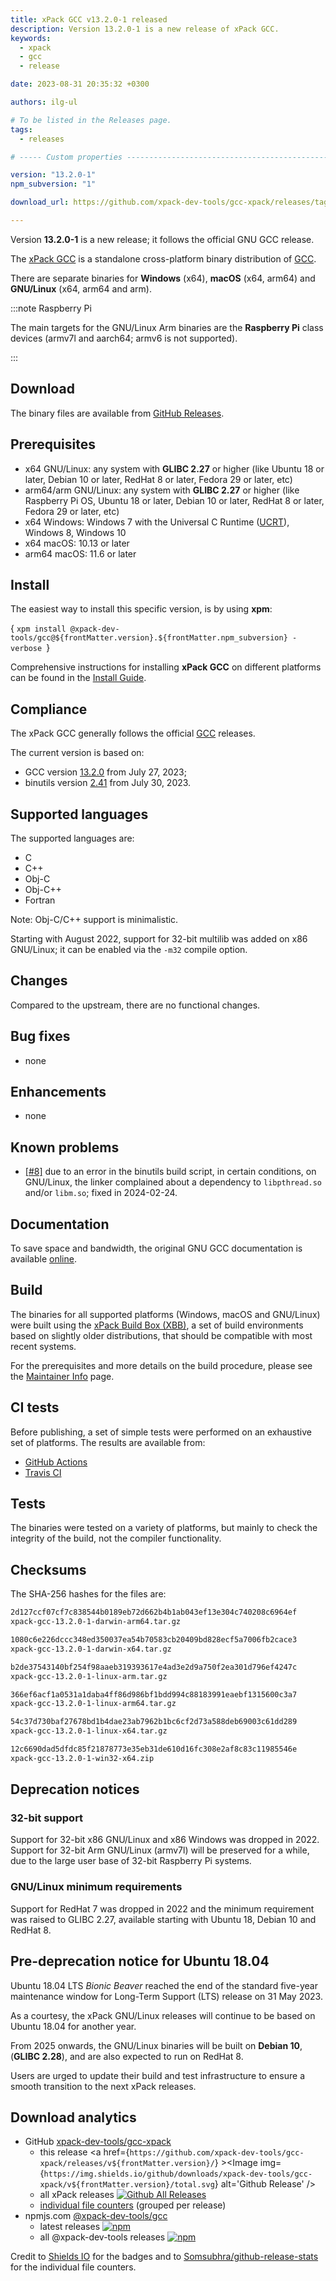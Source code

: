 ```yaml
---
title: xPack GCC v13.2.0-1 released
description: Version 13.2.0-1 is a new release of xPack GCC.
keywords:
  - xpack
  - gcc
  - release

date: 2023-08-31 20:35:32 +0300

authors: ilg-ul

# To be listed in the Releases page.
tags:
  - releases

# ----- Custom properties -----------------------------------------------------

version: "13.2.0-1"
npm_subversion: "1"

download_url: https://github.com/xpack-dev-tools/gcc-xpack/releases/tag/v13.2.0-1/

---
```


<head><title>{frontMatter.title}</title></head>

Version **13.2.0-1** is a new release; it follows the official GNU GCC release.

<!-- truncate -->


The [xPack GCC](https://xpack-dev-tools.github.io/gcc-xpack/)
is a standalone cross-platform binary distribution of
[GCC](https://gcc.gnu.org).

There are separate binaries for **Windows** (x64),
**macOS** (x64, arm64)
and **GNU/Linux** (x64, arm64 and arm).

:::note Raspberry Pi

The main targets for the GNU/Linux Arm
binaries are the **Raspberry Pi** class devices (armv7l and aarch64;
armv6 is not supported).

:::

## Download

The binary files are available from <a href={frontMatter.download_url}>GitHub Releases</a>.

## Prerequisites

- x64 GNU/Linux: any system with **GLIBC 2.27** or higher
  (like Ubuntu 18 or later, Debian 10 or later, RedHat 8 or later,
  Fedora 29 or later, etc)
- arm64/arm GNU/Linux: any system with **GLIBC 2.27** or higher
  (like Raspberry Pi OS, Ubuntu 18 or later, Debian 10 or later, RedHat 8 or later,
  Fedora 29 or later, etc)
- x64 Windows: Windows 7 with the Universal C Runtime
  ([UCRT](https://support.microsoft.com/en-us/topic/update-for-universal-c-runtime-in-windows-c0514201-7fe6-95a3-b0a5-287930f3560c)),
  Windows 8, Windows 10
- x64 macOS: 10.13 or later
- arm64 macOS: 11.6 or later

## Install

The easiest way to install this specific version, is by using **xpm**:

<CodeBlock language="console"> {
`xpm install @xpack-dev-tools/gcc@${frontMatter.version}.${frontMatter.npm_subversion} -verbose
`} </CodeBlock>

Comprehensive instructions for installing **xPack GCC** on different platforms
can be found in the [Install Guide](/docs/install/).

## Compliance

The xPack GCC generally follows the official
[GCC](https://gcc.gnu.org/releases.html) releases.

The current version is based on:

- GCC version [13.2.0](https://gcc.gnu.org/gcc-13/) from July 27, 2023;
- binutils version
[2.41](https://lists.gnu.org/archive/html/info-gnu/2023-07/msg00009.html)
from July 30, 2023.

## Supported languages

The supported languages are:

- C
- C++
- Obj-C
- Obj-C++
- Fortran

Note: Obj-C/C++ support is minimalistic.

Starting with August 2022, support for 32-bit multilib was added on x86
GNU/Linux; it can be enabled via the `-m32` compile option.

## Changes

Compared to the upstream, there are no functional changes.

## Bug fixes

- none

## Enhancements

- none

## Known problems

- [[#8]](https://github.com/xpack-dev-tools/gcc-xpack/issues/8) due to
an error in the binutils build script, in certain conditions, on GNU/Linux,
the linker complained about a dependency to `libpthread.so` and/or
`libm.so`; fixed in 2024-02-24.

## Documentation

To save space and bandwidth, the original GNU GCC documentation is available
[online](https://gcc.gnu.org/onlinedocs/).

## Build

The binaries for all supported platforms
(Windows, macOS and GNU/Linux) were built using the
[xPack Build Box (XBB)](https://xpack.github.io/xbb/), a set
of build environments based on slightly older distributions, that should be
compatible with most recent systems.

For the prerequisites and more details on the build procedure, please see the
[Maintainer Info](/docs/maintainer/) page.

## CI tests

Before publishing, a set of simple tests were performed on an exhaustive
set of platforms. The results are available from:

- [GitHub Actions](https://github.com/xpack-dev-tools/gcc-xpack/actions/)
- [Travis CI](https://app.travis-ci.com/github/xpack-dev-tools/gcc-xpack/builds/)

## Tests

The binaries were tested on a variety of platforms,
but mainly to check the integrity of the
build, not the compiler functionality.

## Checksums

The SHA-256 hashes for the files are:

```txt
2d127ccf07cf7c838544b0189eb72d662b4b1ab043ef13e304c740208c6964ef
xpack-gcc-13.2.0-1-darwin-arm64.tar.gz

1080c6e226dccc348ed350037ea54b70583cb20409bd828ecf5a7006fb2cace3
xpack-gcc-13.2.0-1-darwin-x64.tar.gz

b2de37543140bf254f98aaeb319393617e4ad3e2d9a750f2ea301d796ef4247c
xpack-gcc-13.2.0-1-linux-arm.tar.gz

366ef6acf1a0531a1daba4ff86d986bf1bdd994c88183991eaebf1315600c3a7
xpack-gcc-13.2.0-1-linux-arm64.tar.gz

54c37d730baf27678bd1b4dae23ab7962b1bc6cf2d73a588deb69003c61dd289
xpack-gcc-13.2.0-1-linux-x64.tar.gz

12c6690dad5dfdc85f21878773e35eb31de610d16fc308e2af8c83c11985546e
xpack-gcc-13.2.0-1-win32-x64.zip

```

## Deprecation notices

### 32-bit support

Support for 32-bit x86 GNU/Linux and x86 Windows was
dropped in 2022. Support for 32-bit Arm GNU/Linux (armv7l) will be preserved
for a while, due to the large user base of 32-bit Raspberry Pi systems.

### GNU/Linux minimum requirements

Support for RedHat 7 was dropped in 2022 and the
minimum requirement was raised to GLIBC 2.27, available starting
with Ubuntu 18, Debian 10 and RedHat 8.

## Pre-deprecation notice for Ubuntu 18.04

Ubuntu 18.04 LTS _Bionic Beaver_ reached the end of the standard five-year
maintenance window for Long-Term Support (LTS) release on 31 May 2023.

As a courtesy, the xPack GNU/Linux releases will continue to be based on
Ubuntu 18.04 for another year.

From 2025 onwards, the GNU/Linux binaries will be built on **Debian 10**,
(**GLIBC 2.28**), and are also expected to run on RedHat 8.

Users are urged to update their build and test infrastructure to
ensure a smooth transition to the next xPack releases.

## Download analytics

- GitHub [xpack-dev-tools/gcc-xpack](https://github.com/xpack-dev-tools/gcc-xpack/)
  - this release <a href={`https://github.com/xpack-dev-tools/gcc-xpack/releases/v${frontMatter.version}/`} ><Image img={`https://img.shields.io/github/downloads/xpack-dev-tools/gcc-xpack/v${frontMatter.version}/total.svg`} alt='Github Release' /></a>
  - all xPack releases [![Github All Releases](https://img.shields.io/github/downloads/xpack-dev-tools/gcc-xpack/total.svg)](https://github.com/xpack-dev-tools/gcc-xpack/releases/)
  - [individual file counters](https://somsubhra.github.io/github-release-stats/?username=xpack-dev-tools&repository=gcc-xpack) (grouped per release)
- npmjs.com [@xpack-dev-tools/gcc](https://www.npmjs.com/package/@xpack-dev-tools/gcc)
  - latest releases [![npm](https://img.shields.io/npm/dw/@xpack-dev-tools/gcc.svg)](https://www.npmjs.com/package/@xpack-dev-tools/gcc/)
  - all @xpack-dev-tools releases [![npm](https://img.shields.io/npm/dt/@xpack-dev-tools/gcc.svg)](https://www.npmjs.com/package/@xpack-dev-tools/gcc/)

Credit to [Shields IO](https://shields.io) for the badges and to
[Somsubhra/github-release-stats](https://github.com/Somsubhra/github-release-stats)
for the individual file counters.
